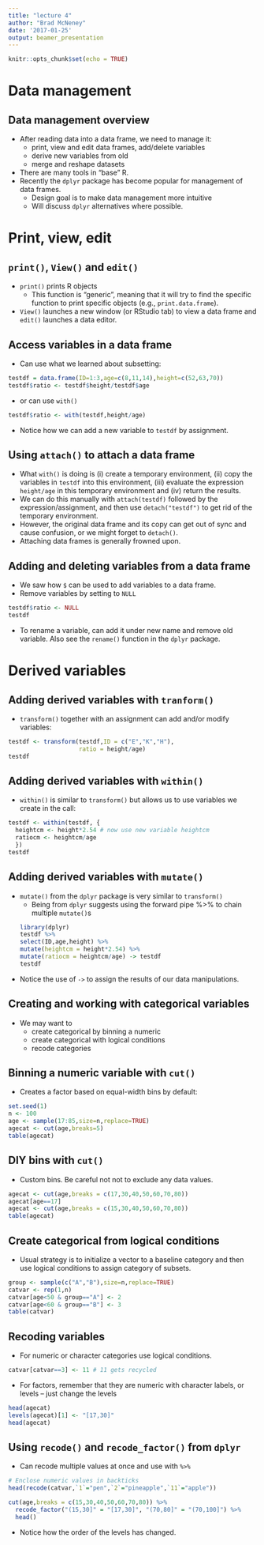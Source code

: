 ```yaml
---
title: "lecture 4"
author: "Brad McNeney"
date: '2017-01-25'
output: beamer_presentation
---
```


```r
knitr::opts_chunk$set(echo = TRUE)
```

# Data management

## Data management overview

- After reading data into a data frame, we need to manage it:
    - print, view and edit data frames, add/delete variables
    - derive new variables from old
    - merge and reshape datasets
- There are many tools in "base" R.
- Recently the `dplyr` package has become popular 
for management of data frames.
    - Design goal is to make data management more
    intuitive
    - Will discuss `dplyr` alternatives where possible.
    
# Print, view, edit
    
## `print()`, `View()` and `edit()`

- `print()` prints R objects
    - This function is "generic", meaning that 
    it will try to find the 
    specific function to print specific objects
    (e.g., `print.data.frame`).
- `View()` launches a new window (or RStudio tab)
to view a data frame and `edit()` launches a 
data editor.


## Access variables in a data frame

\small

- Can use what we learned about subsetting:
```r
testdf = data.frame(ID=1:3,age=c(8,11,14),height=c(52,63,70))
testdf$ratio <- testdf$height/testdf$age
```

- or can use `with()`
```r
testdf$ratio <- with(testdf,height/age)
```

- Notice how we can add a new variable to `testdf` by 
assignment. 

## Using `attach()` to attach a data frame

\small

- What `with()` is doing is (i) create a 
temporary environment, (ii) copy the variables in `testdf` into this environment, (iii) evaluate the expression `height/age` in this temporary environment and (iv) return the results.
- We can do this manually with `attach(testdf)`
followed by the expression/assignment, and 
then use `detach("testdf")` to get rid of the 
temporary environment.
- However, the original data frame and its copy can get out
of sync and cause confusion, or we might forget
to `detach()`.
- Attaching data frames is generally frowned upon.


## Adding and deleting variables from a data frame

\small

- We saw how `$` can be used to add variables to 
a data frame. 
- Remove variables by setting to `NULL`
```r
testdf$ratio <- NULL
testdf
```

- To rename a variable, can add it under new name
and remove old variable. Also see the `rename()`
function in the `dplyr` package.

# Derived variables 

## Adding derived variables with `tranform()` 

\small

- `transform()` together with an assignment can add
and/or modify variables:
```r
testdf <- transform(testdf,ID = c("E","K","H"),
                    ratio = height/age)
testdf
```

## Adding derived variables with `within()` 

- `within()` is similar to `transform()` but allows us to use 
variables we create in the call:
```r
testdf <- within(testdf, {
  heightcm <- height*2.54 # now use new variable heightcm
  ratiocm <- heightcm/age
  })
testdf
```

## Adding derived variables with `mutate()`

\small

- `mutate()` from the `dplyr` package is very similar to
`transform()`
    - Being from `dplyr` suggests using the forward 
    pipe %>% to chain multiple `mutate()`s
```r
library(dplyr)
testdf %>%
  select(ID,age,height) %>% 
  mutate(heightcm = height*2.54) %>%
  mutate(ratiocm = heightcm/age) -> testdf
testdf
```

- Notice the use of `->` to assign the results of our
data manipulations.

## Creating and working with categorical variables

- We may want to 
    - create categorical by binning a numeric
    - create categorical with logical conditions
    - recode categories
    
## Binning a numeric variable with `cut()`

\small 

- Creates a factor based on equal-width bins by default:
```r
set.seed(1)
n <- 100
age <- sample(17:85,size=n,replace=TRUE)
agecat <- cut(age,breaks=5)
table(agecat)
```

## DIY bins with `cut()`

\small

- Custom bins. Be careful not not to exclude 
any data values.
```r
agecat <- cut(age,breaks = c(17,30,40,50,60,70,80))
agecat[age==17]
agecat <- cut(age,breaks = c(15,30,40,50,60,70,80))
table(agecat)
```

## Create categorical from logical conditions

\small

- Usual strategy is to initialize a vector to a baseline
category and then use logical conditions to 
assign category of subsets.
```r
group <- sample(c("A","B"),size=n,replace=TRUE)
catvar <- rep(1,n)
catvar[age<50 & group=="A"] <- 2
catvar[age<60 & group=="B"] <- 3
table(catvar)
```

## Recoding variables

\footnotesize

- For numeric or character categories use logical conditions.
```r
catvar[catvar==3] <- 11 # 11 gets recycled
```

- For factors, remember that they are numeric with character
labels, or levels -- just change the levels
```r
head(agecat)
levels(agecat)[1] <- "[17,30]"
head(agecat)
```

## Using `recode()` and `recode_factor()` from `dplyr`

\footnotesize
- Can recode multiple values at once and use with `%>%`
```r
# Enclose numeric values in backticks
head(recode(catvar,`1`="pen",`2`="pineapple",`11`="apple"))

cut(age,breaks = c(15,30,40,50,60,70,80)) %>%
  recode_factor("(15,30]" = "[17,30]", "(70,80]" = "(70,100]") %>% 
  head()
```

- Notice how the order of the levels has changed.


